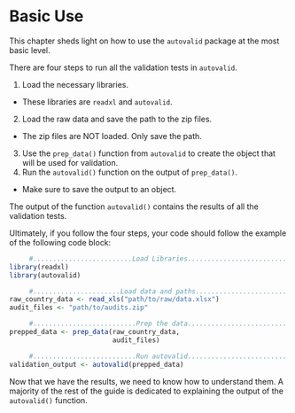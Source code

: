# Basic Use

This chapter sheds light on how to use the `autovalid` package at the most basic
level.

There are four steps to run all the validation tests in `autovalid`.

1. Load the necessary libraries.
  - These libraries are `readxl` and `autovalid`.
2. Load the raw data and save the path to the zip files.
  - The zip files are NOT loaded. Only save the path.
3. Use the `prep_data()` function from `autovalid` to create the object that will be used for validation.
4. Run the `autovalid()` function on the output of `prep_data()`.
  - Make sure to save the output to an object.
  
The output of the function `autovalid()` contains the results of all the validation tests.

Ultimately, if you follow the four steps, your code should follow the example of the following code block:

```r

     #.........................Load Libraries.........................
library(readxl)
library(autovalid)

     #......................Load data and paths.......................
raw_country_data <- read_xls("path/to/raw/data.xlsx")
audit_files <- "path/to/audits.zip"

     #..........................Prep the data.........................
prepped_data <- prep_data(raw_country_data,
                          audit_files)

     #..........................Run autovalid.........................
validation_output <- autovalid(prepped_data)

```


Now that we have the results, we need to know how to understand them. A majority of the rest of the guide is dedicated to explaining the output of the `autovalid()` function.
